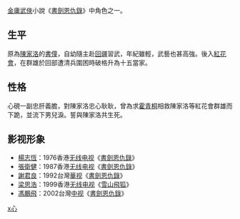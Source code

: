 {{copyedit|time=2015-02-17T07:55:31+00:00}}
{{unreferenced|time=2015-02-17T07:55:31+00:00}}
[[金庸|金庸]][[武俠|武俠]]小說《[[書劍恩仇錄|書劍恩仇錄]]》中角色之一。
==生平==
原為[[陳家洛|陳家洛]]的[[書僮|書僮]]，自幼隨主赴[[回疆|回疆]]習武，年紀雖輕，武藝也甚高強。後入[[紅花會|紅花會]]，在群雄於回部遭清兵圍困時破格升為十五當家。
==性格==
心硯一副忠肝義膽，對陳家洛忠心耿耿，曾為求[[霍青桐|霍青桐]]相救陳家洛等紅花會群雄而下跪，並流下男兒淚。誓與陳家洛共生死。

==影视形象==
*[[楊志恆|楊志恆]]：1976香港[[无线电视|无线电视]]《[[書劍恩仇錄_(1976年電視劇)|書劍恩仇錄]]》
*[[張衛健|張衛健]]：1987香港[[无线电视|无线电视]]《[[書劍恩仇錄_(1987年電視劇)|書劍恩仇錄]]》
*[[謝君良|謝君良]]：1992台灣[[華视|華视]]《[[書劍恩仇錄_(1992年電視劇)|書劍恩仇錄]]》
*[[梁思浩|梁思浩]]：1999香港[[无线电视|无线电视]]《[[雪山飛狐|雪山飛狐]]》
*[[馮鵬飛|馮鵬飛]]：2002台灣[[中视|中视]]《[[書劍恩仇錄_(2002年電視劇)|書劍恩仇錄]]》

{{書劍恩仇錄}}
         

[[Category:書劍恩仇錄角色|x心]]